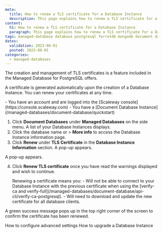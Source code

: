 ```yaml
---
meta:
  title: How to renew a TLS certificate for a Database Instance
  description: This page explains how to renew a TLS certificate for a Database Instance
content:
  h1: How to renew a TLS certificate for a Database Instance
  paragraph: This page explains how to renew a TLS certificate for a Database Instance
tags: managed-database database postgresql ferretdb mongodb document database-instance
dates:
  validation: 2023-08-01
  posted: 2023-08-01
categories:
  - managed-databases
---
```


The creation and management of TLS certificates is a feature included in the Managed Database for PostgreSQL offers.

A certificate is generated automatically upon the creation of a Database Instance. You can renew your certificates at any time.

<Macro id="iam-requirements" />

<Message type="requirement">
  - You have an account and are logged into the [Scaleway console](https://console.scaleway.com)
  - You have a [Document Database Instance](/managed-databases/document-database/quickstart)
</Message>

1. Click **Document Databases** under **Managed Databases** on the side menu. A list of your Database Instances displays.
2. Click the database name or <Icon name="more" /> > **More info** to access the Database Instance information page.
3. Click **Renew** under **TLS Certificate** in the **Database Instance Information** section. A pop-up appears.
  <Lightbox src="scaleway-renew-button.webp" alt="" />

  A pop-up appears.

  <Lightbox src="scaleway-rdb-renew-tls-popup.webp" alt="" />

4. Click **Renew TLS certificate** once you have read the warnings displayed and wish to continue.

    <Message type="important">
      Renewing a certificate means you:
        - Will not be able to connect to your Database Instance with the previous certificate when using the [verify-ca and verify-full](/managed-databases/document-database/api-cli/verify-ca-postgresql).
        - Will need to download and update the new certificate for all database clients.
    </Message>

A green success message pops up in the top right corner of the screen to confirm the certificate has been renewed.

<Navigation title="See Also">
  <PreviousButton to="/managed-databases/document-database/how-to/configure-advanced-settings">How to configure advanced settings</PreviousButton>
  <NextButton to="/managed-databases/document-database/how-to/upgrade-a-database-instance">How to upgrade a Database Instance</NextButton>
</Navigation>